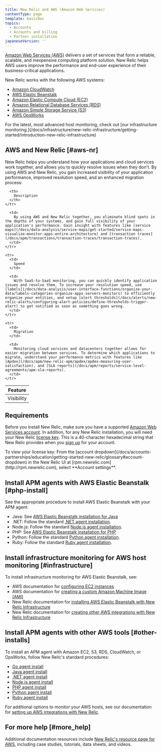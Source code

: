 ```yaml
---
title: New Relic and AWS (Amazon Web Services)
contentType: page
template: basicDoc
topics:
  - Accounts
  - Accounts and billing
  - Partner installation
japaneseVersion: ''
---
```


[Amazon Web Services (AWS)](http://aws.amazon.com/ "Link opens in a new window") delivers a set of services that form a reliable, scalable, and inexpensive computing platform solution. New Relic helps AWS users improve the performance and end-user experience of their business-critical applications.

New Relic works with the following AWS systems:

* [Amazon CloudWatch](https://aws.amazon.com/cloudwatch/)
* [AWS Elastic Beanstalk](https://aws.amazon.com/elasticbeanstalk)
* [Amazon Elastic Compute Cloud (EC2)](https://aws.amazon.com/ec2/)
* [Amazon Relational Database Services (RDS)](https://aws.amazon.com/rds/)
* [Amazon Simple Storage Service (S3)](https://aws.amazon.com/s3/)
* [AWS OpsWorks](https://aws.amazon.com/opsworks)

<Callout variant="tip">
  For the latest, most advanced host monitoring, check out [our infrastructure monitoring.](/docs/infrastructure/new-relic-infrastructure/getting-started/introduction-new-relic-infrastructure)
</Callout>

## AWS and New Relic [#aws-nr]

New Relic helps you understand how your applications and cloud services work together, and allows you to quickly resolve issues when they don't. By using AWS and New Relic, you gain increased visibility of your application performance, improved resolution speed, and an enhanced migration process:

<Table>
  <thead>
    <tr>
      <th style={{ width: "150px" }}>
        Feature
      </th>

      <th>
        Description
      </th>
    </tr>
  </thead>

  <tbody>
    <tr>
      <td>
        Visibility
      </td>

      <td>
        By using AWS and New Relic together, you eliminate blind spots in the depths of your systems, and gain full visibility of your application's performance. Gain insight with features like [service maps](/docs/data-analysis/service-maps/get-started/service-maps-visualize-monitor-apps-entire-architecture) and [transaction traces](/docs/apm/transactions/transaction-traces/transaction-traces).
      </td>
    </tr>

    <tr>
      <td>
        Speed
      </td>

      <td>
        With SaaS-to-SaaS monitoring, you can quickly identify application issues and resolve them. To increase your resolution speed, use [labels](/docs/data-analysis/user-interface-functions/organize-your-data/labels-categories-organize-apps-servers-monitors) to efficiently organize your entities, and setup [alert thresholds](/docs/alerts/new-relic-alerts/configuring-alert-policies/define-thresholds-trigger-alert) to get notified as soon as something goes wrong.
      </td>
    </tr>

    <tr>
      <td>
        Migration
      </td>

      <td>
        Monitoring cloud services and datacenters together allows for easier migration between services. To determine which applications to migrate, understand your performance metrics with features like [Apdex](/docs/apm/new-relic-apm/apdex/apdex-measuring-user-satisfaction), and [SLA reports](/docs/apm/reports/service-level-agreements/apm-sla-reports).
      </td>
    </tr>
  </tbody>
</Table>

## Requirements

Before you install New Relic, make sure you have a supported [Amazon Web Services account](http://aws.amazon.com/elasticbeanstalk/ "Link opens in a new window"). In addition, for any New Relic installation, you will need your New Relic [license key](/docs/accounts-partnerships/accounts/account-setup/license-key). This is a 40-character hexadecimal string that New Relic provides when you [sign up](http://newrelic.com/signup "Link opens in a new window") for your account.

<Callout variant="tip">
  To view your license key: From the [account dropdown](/docs/accounts-partnerships/education/getting-started-new-relic/glossary#account-dropdown) in the New Relic UI at [rpm.newrelic.com](http://rpm.newrelic.com), select **Account settings**.
</Callout>

## Install APM agents with AWS Elastic Beanstalk [#php-install]

See the appropriate procedure to install AWS Elastic Beanstalk with your APM agent:

* Java: See [AWS Elastic Beanstalk installation for Java](/docs/agents/java-agent/frameworks/aws-elastic-beanstalk-installation-java)
* .NET: Follow the standard [.NET agent installation](/docs/agents/net-agent/installation-configuration/installing-net-agent).
* Node.js: Follow the standard [Node.js agent installation](/docs/agents/nodejs-agent/installation-configuration/installing-maintaining-nodejs).
* PHP: See [AWS Elastic Beanstalk installation for PHP](/docs/agents/php-agent/frameworks-libraries/aws-elastic-beanstalk-installation-php)
* Python: Follow the standard [Python agent installation](/docs/agents/python-agent/installation-configuration/python-agent-installation).
* Ruby: Follow the standard [Ruby agent installation](/docs/agents/ruby-agent/installation-configuration/ruby-agent-installation).

## Install infrastructure monitoring for AWS host monitoring [#infrastructure]

To install infrastructure monitoring for AWS Elastic Beanstalk, see:

* AWS documentation for [configuring EC2 instances](http://docs.aws.amazon.com/elasticbeanstalk/latest/dg/using-features.managing.ec2.html)
* AWS documentation for [creating a custom Amazon Machine Image (AMI)](http://docs.aws.amazon.com/elasticbeanstalk/latest/dg/using-features.customenv.html)
* New Relic documentation for [installing AWS Elastic Beanstalk with New Relic Infrastructure](/docs/infrastructure/amazon-integrations/amazon-integrations/install-aws-elastic-beanstalk-new-relic-infrastructure)
* New Relic documentation for [creating other AWS integrations with New Relic Infrastructure](/docs/infrastructure/infrastructure-integrations/getting-started/connect-aws-integrations-infrastructure)

## Install APM agents with other AWS tools [#other-installs]

To install an APM agent with Amazon EC2, S3, RDS, CloudWatch, or OpsWorks, follow New Relic's standard procedures:

* [Go agent install](/docs/agents/go-agent/installation/install-new-relic-go)
* [Java agent install](/docs/agents/java-agent/installation/java-agent-self-installer)
* [.NET agent install](/docs/agents/net-agent/installation-configuration/installing-net-agent)
* [Node.js agent install](/docs/agents/nodejs-agent/installation-configuration/installing-maintaining-nodejs)
* [PHP agent install](/docs/agents/php-agent/installation/php-agent-installation-overview)
* [Python agent install](/docs/agents/python-agent/installation-configuration/python-agent-installation)
* [Ruby agent install](/docs/agents/ruby-agent/installation-configuration/ruby-agent-installation)

For additional options to monitor your AWS hosts, see our documentation for [setting up AWS integrations with New Relic](/docs/infrastructure/infrastructure-integrations/getting-started/connect-aws-integrations-infrastructure).

## For more help [#more_help]

Additional documentation resources include [New Relic's resource page for AWS](http://newrelic.com/aws), including case studies, tutorials, data sheets, and videos.
